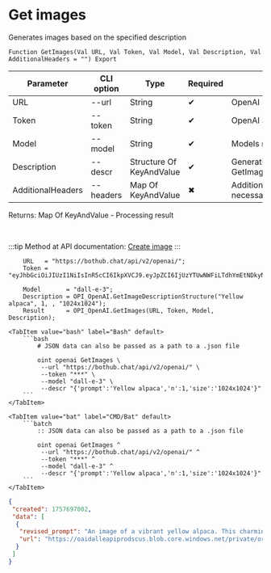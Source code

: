 ﻿---
sidebar_position: 2
description: Get images and other functions to work with OpenAI in the Open Integration Package, a free open-source integration library for 1C:Enterprise 8, OneScript and CLI
keywords: [1C, 1С, 1С:Enterprise, 1С:Enterprise 8.3, API, Integration, Services, Exchange, OneScript, CLI, OpenAI]
---


# Get images
 Generates images based on the specified description



`Function GetImages(Val URL, Val Token, Val Model, Val Description, Val AdditionalHeaders = "") Export`

  | Parameter | CLI option | Type | Required | Description |
  |-|-|-|-|-|
  | URL | --url | String | &#x2714; | OpenAI server URL |
  | Token | --token | String | &#x2714; | OpenAI authorization token |
  | Model | --model | String | &#x2714; | Models name |
  | Description | --descr | Structure Of KeyAndValue | &#x2714; | Generation parameters. See GetImageDescriptionStructure |
  | AdditionalHeaders | --headers | Map Of KeyAndValue | &#x2716; | Additional request headers, if necessary |

  
  Returns:  Map Of KeyAndValue - Processing result

<br/>

:::tip
Method at API documentation: [Create image](https://platform.openai.com/docs/api-reference/images/create)
:::
<br/>



```bsl title="1C:Enterprise/OneScript code example"
    URL   = "https://bothub.chat/api/v2/openai/";
    Token = "eyJhbGciOiJIUzI1NiIsInR5cCI6IkpXVCJ9.eyJpZCI6IjUzYTUwNWFiLTdhYmEtNDkyNy05YmQ0LTZlNDFlZGEyZGRmYyIsImlzRGV2Z...";

    Model       = "dall-e-3";
    Description = OPI_OpenAI.GetImageDescriptionStructure("Yellow alpaca", 1, , "1024x1024");
    Result      = OPI_OpenAI.GetImages(URL, Token, Model, Description);
```
 

 <Tabs>
  
    <TabItem value="bash" label="Bash" default>
        ```bash
            # JSON data can also be passed as a path to a .json file
            
            oint openai GetImages \
             --url "https://bothub.chat/api/v2/openai/" \
             --token "***" \
             --model "dall-e-3" \
             --descr "{'prompt':'Yellow alpaca','n':1,'size':'1024x1024'}"
        ```
    </TabItem>
  
    <TabItem value="bat" label="CMD/Bat" default>
        ```batch
            :: JSON data can also be passed as a path to a .json file
            
            oint openai GetImages ^
             --url "https://bothub.chat/api/v2/openai/" ^
             --token "***" ^
             --model "dall-e-3" ^
             --descr "{'prompt':'Yellow alpaca','n':1,'size':'1024x1024'}"
        ```
    </TabItem>
</Tabs>


```json title="Result"
{
 "created": 1757697002,
 "data": [
  {
   "revised_prompt": "An image of a vibrant yellow alpaca. This charming creature is standing in a lush green meadow under a bright blue sky. The fur of the alpaca is a deep, rich yellow, contrasting beautifully against the serene backdrop. The alpaca has large, expressive eyes that are full of curiosity. In the distant background of the picture, there exist rolling green hills and small clusters of white flowers dotting the landscape. Rays of sunlight peek through fluffy, white clouds, rendering a picture-perfect vision of pastoral tranquility.",
   "url": "https://oaidalleapiprodscus.blob.core.windows.net/private/org-vf0VrTZ44yHusk7vPGBYcYgW/user-HMyGZPKt7HooVlzCBP2dP9we/img-mCXak870d7jbIEHnkEBk01t6.png?st=2025-09-12T16%3A10%3A02Z&se=2025-09-12T18%3A10%3A02Z&sp=r&sv=2024-08-04&sr=b&rscd=inline&rsct=image/png&skoid=ed3ea2f9-5e38-44be-9a1b-7c1e65e4d54f&sktid=a48cca56-e6da-484e-a814-9c849652bcb3&skt=2025-09-12T02%3A36%3A35Z&ske=2025-09-13T02%3A36%3A35Z&sks=b&skv=2024-08-04&sig=s24u%2B1plaL94g8hvGmxzIxXm6IQ2UUFp8hGwM9IfH0A%3D"
  }
 ]
}
```
